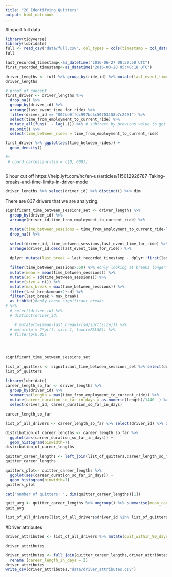 ```yaml
---
title: "20_Identifying_Quitters"
output: html_notebook
---
```


#Import full data
```r
library(tidyverse)
library(lubridate)
full <- read_csv("data/full.csv", col_types = cols(timestamp = col_datetime(format = "%Y-%m-%d%.%H:%M:%S%.")))
full
```

```r
last_recorded_timestamp<-as_datetime("2016-06-27 00:50:50 UTC")
first_recorded_timestamp<-as_datetime("2016-03-28 05:48:18 UTC")
```


```r
driver_lengths <- full %>% group_by(ride_id) %>% mutate(last_event_time_for_ride = max(timestamp)) %>% filter(timestamp==last_event_time_for_ride) %>% ungroup() %>% mutate(time_from_employment_to_current_ride = last_event_time_for_ride-driver_onboard_date) %>% select(driver_id, time_from_employment_to_current_ride, ride_id, last_event_time_for_ride = timestamp, event ) 
driver_lengths
```


```r
# proof of concept
first_driver <- driver_lengths %>%
  drop_na() %>% 
  group_by(driver_id) %>% 
  arrange(last_event_time_for_ride) %>% 
  filter(driver_id == "002be0ffdc997bd5c50703158b7c2491") %>% 
  select(time_from_employment_to_current_ride) %>% 
  mutate_all(funs(. - lag(.))) %>% # subtract by previous value to get time between rides
  na.omit() %>% 
  select(time_between_rides = time_from_employment_to_current_ride)

first_driver %>% ggplot(aes(time_between_rides)) +
  geom_density() 

#+
 # coord_cartesian(xlim = c(0, 600)) 



```
6 hour cut off
https://help.lyft.com/hc/en-us/articles/115012926787-Taking-breaks-and-time-limits-in-driver-mode


```r
driver_lengths %>% select(driver_id) %>% distinct() %>% dim
```
There are 837 drivers that we are analyzing.

```r

significant_time_between_sessions_set <- driver_lengths %>%
  group_by(driver_id) %>% 
  arrange(driver_id,time_from_employment_to_current_ride) %>% 
  
  mutate(time_between_sessions = time_from_employment_to_current_ride-lag(time_from_employment_to_current_ride)) %>% 
  drop_na() %>%
  
  select(driver_id, time_between_sessions,last_event_time_for_ride) %>% 
  arrange(driver_id,desc(last_event_time_for_ride)) %>% 
  
  dplyr::mutate(last_break = last_recorded_timestamp - dplyr::first(last_event_time_for_ride)) %>% 
  
  filter(time_between_sessions>360) %>% #only looking at breaks longer than 6 hours
  mutate(mean = mean(time_between_sessions)) %>% 
  mutate(sd = sd(time_between_sessions)) %>% 
  mutate(size = n()) %>%
  mutate(max_break = max(time_between_sessions)) %>% 
  filter(last_break>mean+2*sd) %>% 
  filter(last_break > max_break)
  as_tibble()#only chose significant breaks
# %>% 
  # select(driver_id) %>% 
  # distinct(driver_id)

    # mutate(t=(mean-last_break)/(sd/sqrt(size))) %>% 
  # mutate(p = 2*pt(t, size-1, lower=FALSE)) %>% 
  # filter(p<0.05)



  
significant_time_between_sessions_set

```

```r
list_of_quitters <- significant_time_between_sessions_set %>% select(driver_id) %>% distinct()
list_of_quitters
```


```r
library(lubridate)
career_length_so_far <- driver_lengths %>% 
  group_by(driver_id) %>% 
  summarise(length = max(time_from_employment_to_current_ride)) %>% 
  mutate(career_duration_so_far_in_days = as.numeric(length)/1440  ) %>% 
  select(driver_id, career_duration_so_far_in_days)
  
career_length_so_far
```

```r
list_of_all_drivers <- career_length_so_far %>% select(driver_id) %>% distinct()
```


```r

distribution_of_career_lengths <- career_length_so_far %>% 
  ggplot(aes(career_duration_so_far_in_days)) +
  geom_histogram(binwidth=7)
distribution_of_career_lengths
```

```r
quitter_career_lengths <- left_join(list_of_quitters,career_length_so_far)
quitter_career_lengths

quitters_plot<- quitter_career_lengths %>% 
  ggplot(aes(career_duration_so_far_in_days)) +
  geom_histogram(binwidth=7)
quitters_plot

cat("number of quitters: ", dim(quitter_career_lengths)[1])
```

```r
quit_avg <- quitter_career_lengths %>% ungroup() %>% summarise(mean_career_length_of_the_quitters = mean(career_duration_so_far_in_days))
quit_avg
```

```r
list_of_all_drivers[list_of_all_drivers$driver_id %in% list_of_quitters$driver_id, ]
```

#Driver attributes

```r
driver_attributes <- list_of_all_drivers %>% mutate(quit_within_90_days = ifelse(driver_id %in% list_of_quitters$driver_id,TRUE,FALSE))
```

```r
driver_attributes

```

```r
driver_attributes <- full_join(quitter_career_lengths,driver_attributes,by="driver_id") %>% 
  rename (career_length_in_days = 2)
driver_attributes
write_csv(driver_attributes,"data/driver_attributes.csv")
```

